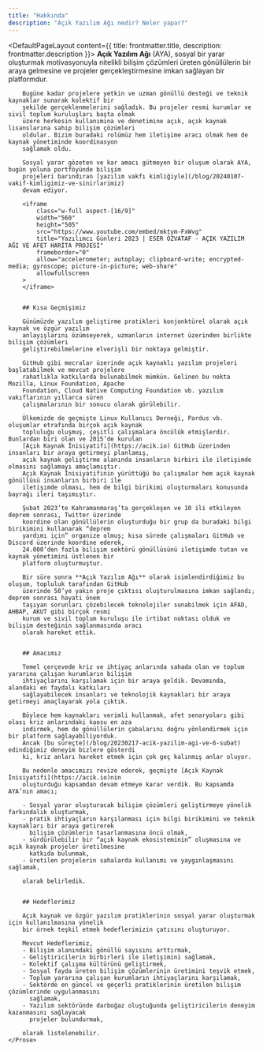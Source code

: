 ```yaml
---
title: "Hakkında"
description: "Açık Yazılım Ağı nedir? Neler yapar?"
---
```


<DefaultPageLayout content={{ title: frontmatter.title, description: frontmatter.description }}>
    <Prose>
        **Açık Yazılım Ağı** (AYA), sosyal bir yarar oluşturmak motivasyonuyla nitelikli bilişim çözümleri
        üreten gönüllülerin bir araya gelmesine ve projeler gerçekleştirmesine imkan sağlayan bir platformdur.

        Bugüne kadar projelere yetkin ve uzman gönüllü desteği ve teknik kaynaklar sunarak kolektif bir
        şekilde gerçeklenmelerini sağladık. Bu projeler resmi kurumlar ve sivil toplum kuruluşları başta olmak
        üzere herkesin kullanımına ve denetimine açık, açık kaynak lisanslarına sahip bilişim çözümleri
        oldular. Bizim buradaki rolümüz hem iletişime aracı olmak hem de kaynak yönetiminde koordinasyon
        sağlamak oldu.

        Sosyal yarar gözeten ve kar amacı gütmeyen bir oluşum olarak AYA, bugün yoluna portföyünde bilişim
        projeleri barındıran [yazılım vakfı kimliğiyle](/blog/20240107-vakif-kimligimiz-ve-sinirlarimiz)
        devam ediyor.

        <iframe
            class="w-full aspect-[16/9]"
            width="560"
            height="505"
            src="https://www.youtube.com/embed/mktym-FxWvg"
            title="Yazılımcı Günleri 2023 | ESER ÖZVATAF - AÇIK YAZILIM AĞI VE AFET HARİTA PROJESİ"
            frameborder="0"
            allow="accelerometer; autoplay; clipboard-write; encrypted-media; gyroscope; picture-in-picture; web-share"
            allowfullscreen
        >
        </iframe>


        ## Kısa Geçmişimiz

        Günümüzde yazılım geliştirme pratikleri konjonktürel olarak açık kaynak ve özgür yazılım
        anlayışlarını özümseyerek, uzmanların internet üzerinden birlikte bilişim çözümleri
        geliştirebilmelerine elverişli bir noktaya gelmiştir.

        GitHub gibi mecralar üzerinde açık kaynaklı yazılım projeleri başlatabilmek ve mevcut projelere
        rahatlıkla katkılarda bulunabilmek mümkün. Gelinen bu nokta Mozilla, Linux Foundation, Apache
        Foundation, Cloud Native Computing Foundation vb. yazılım vakıflarının yıllarca süren
        çalışmalarının bir sonucu olarak görülebilir.

        Ülkemizde de geçmişte Linux Kullanıcı Derneği, Pardus vb. oluşumlar etrafında birçok açık kaynak
        topluluğu oluşmuş, çeşitli çalışmalara öncülük etmişlerdir. Bunlardan biri olan ve 2015’de kurulan
        [Açık Kaynak İnisiyatifi](https://acik.io) GitHub üzerinden insanları bir araya getirmeyi planlamış,
        açık kaynak geliştirme alanında insanların birbiri ile iletişimde olmasını sağlamayı amaçlamıştır.
        Açık Kaynak İnisiyatifinin yürüttüğü bu çalışmalar hem açık kaynak gönüllüsü insanların birbiri ile
        iletişımde olması, hem de bilgi birikimi oluşturmaları konusunda bayrağı ileri taşımıştır.

        Şubat 2023’te Kahramanmaraş’ta gerçekleşen ve 10 ili etkileyen deprem sonrası, Twitter üzerinde
        koordine olan gönüllülerin oluşturduğu bir grup da buradaki bilgi birikimini kullanarak “deprem
        yardımı için” organize olmuş; kısa sürede çalışmaları GitHub ve Discord üzerinde koordine ederek,
        24.000’den fazla bilişim sektörü gönüllüsünü iletişimde tutan ve kaynak yönetimini üstlenen bir
        platform oluşturmuştur.

        Bir süre sonra **Açık Yazılım Ağı** olarak isimlendirdiğimiz bu oluşum, topluluk tarafından GitHub
        üzerinde 50’ye yakın proje çıktısı oluşturulmasına imkan sağlandı; deprem sonrası hayati önem
        taşıyan sorunları çözebilecek teknolojiler sunabilmek için AFAD, AHBAP, AKUT gibi birçok resmi
        kurum ve sivil toplum kuruluşu ile irtibat noktası olduk ve bilişim desteğinin sağlanmasında aracı
        olarak hareket ettik.


        ## Amacımız

        Temel çerçevede kriz ve ihtiyaç anlarında sahada olan ve toplum yararına çalışan kurumların bilişim
        ihtiyaçlarını karşılamak için bir araya geldik. Devamında, alandaki en faydalı katkıları
        sağlayabilecek insanları ve teknolojik kaynakları bir araya getirmeyi amaçlayarak yola çıktık.

        Böylece hem kaynakları verimli kullanmak, afet senaryoları gibi olası kriz anlarındaki kaosu en aza
        indirmek, hem de gönüllülerin çabalarını doğru yönlendirmek için bir platform sağlayabiliyorduk.
        Ancak [bu süreçte](/blog/20230217-acik-yazilim-agi-ve-6-subat) edindiğimiz deneyim bizlere gösterdi
        ki, kriz anları hareket etmek için çok geç kalınmış anlar oluyor.

        Bu nedenle amacımızı revize ederek, geçmişte [Açık Kaynak İnisiyatifi](https://acik.io)nin
        oluşturduğu kapsamdan devam etmeye karar verdik. Bu kapsamda AYA’nın amacı;

        - Sosyal yarar oluşturacak bilişim çözümleri geliştirmeye yönelik farkındalık oluşturmak,
        - pratik ihtiyaçların karşılanması için bilgi birikimini ve teknik kaynakları bir araya getirerek
          bilişim çözümlerin tasarlanmasına öncü olmak,
        - sürdürülebilir bir “açık kaynak ekosisteminin” oluşmasına ve açık kaynak projeler üretilmesine
          katkıda bulunmak,
        - üretilen projelerin sahalarda kullanımı ve yaygınlaşmasını sağlamak,

        olarak belirledik.


        ## Hedeflerimiz

        Açık kaynak ve özgür yazılım pratiklerinin sosyal yarar oluşturmak için kullanılmasına yönelik
        bir örnek teşkil etmek hedeflerimizin çatısını oluşturuyor.

        Mevcut Hedeflerimiz,
        - Bilişim alanındaki gönüllü sayısını arttırmak,
        - Geliştiricilerin birbirleri ile iletişimini sağlamak,
        - Kolektif çalışma kültürünü geliştirmek,
        - Sosyal fayda üreten bilişim çözümlerinin üretimini teşvik etmek,
        - Toplum yararına çalışan kurumların ihtiyaçlarını karşılamak,
        - Sektörde en güncel ve geçerli pratiklerinin üretilen bilişim çözümlerinde uygulanmasını
          sağlamak,
        - Yazılım sektöründe darboğaz oluştuğunda geliştiricilerin deneyim kazanmasını sağlayacak
          projeler bulundurmak,

        olarak listelenebilir.
    </Prose>
</DefaultPageLayout>
